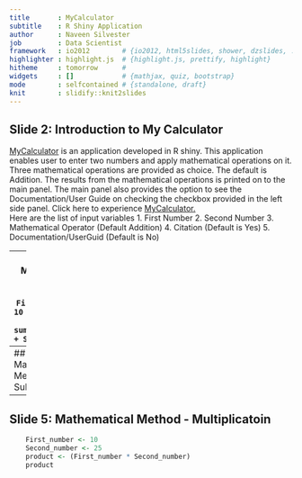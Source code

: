 ```yaml
---
title       : MyCalculator
subtitle    : R Shiny Application 
author      : Naveen Silvester
job         : Data Scientist
framework   : io2012        # {io2012, html5slides, shower, dzslides, ...}
highlighter : highlight.js  # {highlight.js, prettify, highlight}
hitheme     : tomorrow      # 
widgets     : []            # {mathjax, quiz, bootstrap}
mode        : selfcontained # {standalone, draft}
knit        : slidify::knit2slides
---
```


## Slide 2: Introduction to My Calculator
<a href="https://naveensilvester.shinyapps.io/MyCalculator/">MyCalculator</a> is an application developed in R shiny. This application enables user to enter two numbers and apply mathematical operations on it. Three mathematical
operations are provided as choice. The default is Addition. The results from the mathematical operations is printed on to the main panel. The main panel also provides the option to see
the Documentation/User Guide on checking the checkbox provided in the left side panel.
Click here to experience <a href="https://naveensilvester.shinyapps.io/MyCalculator/">MyCalculator.</a><br>
Here are the list of input variables
 1.  First Number
 2.  Second Number
 3.  Mathematical Operator (Default Addition)
 4.  Citation (Default is Yes)
 5.  Documentation/UserGuid (Default is No)

---
## Slide 3: Mathematical Method - Addition
```r
    First_number <- 10
    Second_number <- 20
    sum(First_number + Second_number)
```

---
## Slide 4: Mathematical Method - Subtraction
```r
    First_number <- 100
    Second_number <- 20
    subtraction <- (First_number - Second_number)
    subtraction
```

---
## Slide 5: Mathematical Method - Multiplicatoin
```r
    First_number <- 10
    Second_number <- 25
    product <- (First_number * Second_number)
    product
```
